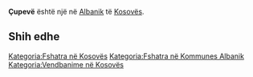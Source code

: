 {{Fshat në 
 | Emri                = Çupevë
 | EmriAlt                = 
 | NAME_SHORT_FORM=      
 | NAME_GENERIC=      
 | NAME_SORT_NAME_RO=      CUPEVE
 | FULL_NAME_RO = Çupevë
 | FULL_NAME_ND_RO=Cupeve
 | SORT_NAME_RG=CUPEVE
 | FULL_NAME_RG=Çupevë
 | FULL_NAME_ND_RG=Cupeve
 | SRP_NAME_SHORT_FORM=      
 | SRP_NAME_GENERIC=      
 | SRP_NAME_SORT_NAME_RO=      
 | SRP_FULL_NAME_RO = 
 | SRP_FULL_NAME_ND_RO=
 | SRP_SORT_NAME_RG=
 | SRP_FULL_NAME_RG=
 | SRP_FULL_NAME_ND_RG=
 | Emri (Rasa dhanore) = 
 | Figura              = 
 | Shteti              = Kosovo
 | Komuna              = Albanik
 | Kodi postar         = 
 | Sipërfaqja          = 

 | Popullsia           = 

 | Regj. i popullsisë  = 
 | Dend. e popullsisë  = 
 | Faqja zyrtare       = 
 <!--- Koordinatat ----> 
 | Gjerësia            = 42.572222
 | Gjatësia            = 20.568611
 | Lartësia            = 
}}
'''Çupevë''' është një [[]] në [[Albanik]] të [[Kosovës]].

<!-- == Gjeografia == -->
<!-- == Historia == -->
<!-- == Demografia == -->
== Shih edhe ==
{{Komuna Albanik}}
{{Kosovo-Administrata-Cung}}

[[Kategoria:Fshatra në Kosovës]]
[[Kategoria:Fshatra në Kommunes Albanik]]
[[Kategoria:Vendbanime në Kosovës]]